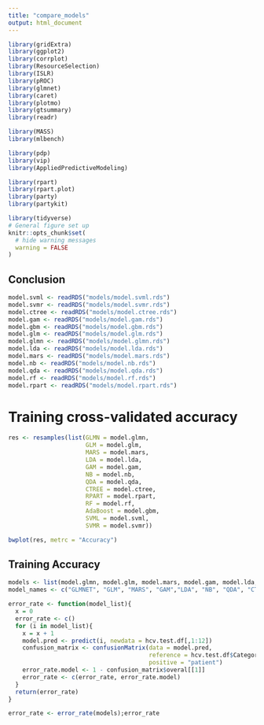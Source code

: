 ```yaml
---
title: "compare_models"
output: html_document
---
```


```r
library(gridExtra)
library(ggplot2)
library(corrplot)
library(ResourceSelection)
library(ISLR)
library(pROC)
library(glmnet)
library(caret)
library(plotmo)
library(gtsummary)
library(readr)

library(MASS)
library(mlbench)

library(pdp)
library(vip)
library(AppliedPredictiveModeling)

library(rpart)
library(rpart.plot)
library(party)
library(partykit)

library(tidyverse)
# General figure set up
knitr::opts_chunk$set(
  # hide warning messages
  warning = FALSE
)
```

## Conclusion

```r
model.svml <- readRDS("models/model.svml.rds")
model.svmr <- readRDS("models/model.svmr.rds")
model.ctree <- readRDS("models/model.ctree.rds")
model.gam <- readRDS("models/model.gam.rds")
model.gbm <- readRDS("models/model.gbm.rds")
model.glm <- readRDS("models/model.glm.rds")
model.glmn <- readRDS("models/model.glmn.rds")
model.lda <- readRDS("models/model.lda.rds")
model.mars <- readRDS("models/model.mars.rds")
model.nb <- readRDS("models/model.nb.rds")
model.qda <- readRDS("models/model.qda.rds")
model.rf <- readRDS("models/model.rf.rds")
model.rpart <- readRDS("models/model.rpart.rds")
```

# Training cross-validated accuracy 
```r
res <- resamples(list(GLMN = model.glmn,
                      GLM = model.glm,
                      MARS = model.mars,
                      LDA = model.lda,
                      GAM = model.gam,
                      NB = model.nb,
                      QDA = model.qda,
                      CTREE = model.ctree,
                      RPART = model.rpart,
                      RF = model.rf,
                      AdaBoost = model.gbm,
                      SVML = model.svml,
                      SVMR = model.svmr))

bwplot(res, metrc = "Accuracy")
```

## Training Accuracy

```r
models <- list(model.glmn, model.glm, model.mars, model.gam, model.lda, model.nb, model.qda, model.ctree, model.rpart, model.rf, model.gbm, model.svml, model.svmr)
model_names <- c("GLMNET", "GLM", "MARS", "GAM","LDA", "NB", "QDA", "CTREE", "RPART", "RF", "AdaBoost", "SVML", "SVMR")

error_rate <- function(model_list){
  x = 0
  error_rate <- c()
  for (i in model_list){
    x = x + 1
    model.pred <- predict(i, newdata = hcv.test.df[,1:12])
    confusion_matrix <- confusionMatrix(data = model.pred,
                                        reference = hcv.test.df$Category,
                                        positive = "patient")
    error_rate.model <- 1 - confusion_matrix$overal[[1]]
    error_rate <- c(error_rate, error_rate.model)
  }
  return(error_rate)
}

error_rate <- error_rate(models);error_rate
```

